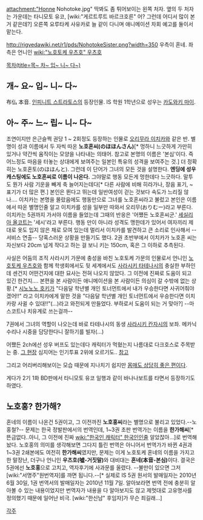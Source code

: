 attachment:"Honne Nohotoke.jpg"
딱봐도 좀 튀어보이는 왼쪽 처자. 옆의 두 처자는 가운데는 타니모토 유코, [wiki:"게르트루트 바르크호른" 어? 그런데 어디서 많이 본거 같은데?] 오른쪽 요루타케 사유카로 늘 같이 다니며 애니메이션 차회 예고를 둘이서 맡는다.

http://rigvedawiki.net/r1/pds/NohotokeSister.png?width=350
우측이 혼네. 좌측은 언니인 [[wiki:"노호토케 우츠호" 우츠호]]

[[목차(title=목~ 차~ 입~ 니~ 다~)]]

== 개~ 요~ 입~ 니~ 다~ ==
布仏 本音. [[인피니트 스트라토스]]의 등장인물. IS 학원 1학년으로 성우는 [[카도와키 마이]].

== 아~ 주~ 느~ 립~ 니~ 다~ ==
조연이지만 은근슬쩍 권당 1 ~ 2회정도 등장하는 인물로 [[오리무라 이치카]]와 같은 반. 별명이 성과 이름에서 두 자씩 따온 '''노호혼씨(のほほんさん)'''[* 멍하니 느긋하게 가만히 있거나 약간씩 움직이는 모양을 나타내는 의태어. 참고로 본명의 이름은 '본심'이다. 즉 어느정도 마음을 터놓는 상대에게 보여주는 일본인 특유의 성격을 보여주는 것.] 더 정확히는 노호혼토(のほほんと). 그런데 이 단어가 그녀의 모든 것을 설명한다. '''엔딩에 성우 캐스팅에도 노호혼씨로 이름이 나온다.''' 그야말로 행동 모든게 멍한데다 느긋하다. 말투도 뭔가 사람 기운을 빼게 축 늘어지는데다[* 다른 사람에 비해 히라가나, 장음 표기, ~ 표기가 더 많은 편.] 본인은 뛴다고 뛰는데 일반여성이 걷는 것보다 속도가 느리질 않나…. 이치카는 본명을 몰랐음에도 행동만으로 그녀를 노호혼씨라고 불렀고 본인은 이름에서 따온 별명인줄 알고 이치카를 성을 일부만 따와서 오리무(おりむー)라고 부른다. 이치카는 5권까지 가서야 이름을 들었는데 그때의 반응은 '어쨌든 노호혼씨군.' [[세실리아 올코트]]는 '세시'라고 부른다. 행동 만이 아니라 성격도 맹한데가 있어서 여자끼리 제대로 옷도 입지 않은 채로 모여 있는데 멀리서 이치카를 발견하고 큰 소리로 인사해서 --서비스 연출-- 당혹스러운 상황을 만들기도 했다. 2권 초반부에서 이치카가 노호혼 씨는 자신보다 20cm 넘게 작다고 하는 걸 보니 키는 150cm, 혹은 그 이하로 추측된다.

사실은 어둠의 조직 사라시키 가문에 충성을 바친 노호토케 가문의 인물로서 언니인 [[노호토케 우츠호]]와 함께 학생회에서도 뒷 세계에서도 [[사라시키 타테나시]]의 충실한 부하인데 센건지 어떤건지에 대한 묘사는 전혀 나오지 않았다. 그 이전에 진짜로 도움이 되고 있긴 한건지…. 본편을 본 사람이든 애니메이션을 본 사람이든 의심이 갈 수밖에 없는 상황.[* [[시노노노 호키]]가 "다음달 학년별 개인 토너먼트에서 내가 우승한다면 사귀어줘야겠어!!" 라고 이치카에게 말한 것을 "다음달 학년별 개인 토너먼트에서 우승한다면 이치카랑 사귈 수 있대!!"(…)라고 와전되게 만들었다. 부하로서 도움이 되는 거 맞아?] --마스코트나 치유계로 쓰는걸까--

7권에서 그녀의 역할이 나오는데 바로 타테나시의 동생 [[사라시키 칸자시]]의 보좌. 메카닉 수리나 시중을 담당한다니 잘하기를 빌자(...)

어쨌든 2ch에선 성우 버프도 있는데다 캐릭터가 먹혔는지 나름대로 다크호스로 주목받는 중. [http://yuzuru.2ch.net/test/read.cgi/anichara2/1295020330/l50 그 현장]
심지어는 인기투표 2위에 오르기도.. [http://blog.naver.com/aokisekai?Redirect=Log&logNo=50112105404 참고]

그리고 어리버리해보이는 모습 때문에 지나치기 쉽지만 [http://harusuki3.sakura.ne.jp/sblo_files/harusuki2/image/110823-83.jpg 몸매도 상당히 좋은 편이다].

게다가 2기 1화 BD판에서 타니모토 유코 일행과 같이 바나나보트를 타면서 등장하기도 하였다.

== 노호홍? 한가해? ==
혼네의 이름이 나온건 5권이고, 그 이전까진 '''노호홍씨'''라는 별명으로 불리고 있었다.--노홍철?-- 문제는 한국 정발판에서의 번역인데, 1~3권 초판 번역가는 이름을 '''한가해씨'''[* 뜬금없다..아니, 그 이전에 진짜 [[wiki:"한국인 캐릭터" 한국인]]인줄 알았잖아…]로 번역해놨다. 노호홍의 의미를 생각해보면 그다지 틀린 번역은 아니어서 번역가가 바뀐 4권과 1~3권 2쇄본에도 여전히 '''한가해씨'''였지만, 문제는 이게 노호토케 혼네의 이름을 가지고 한 말장난, 더구나 언니인 '''우츠호(噓-거짓말)'''와 대비대는 '''혼네(本音-본심)'''이다. 결국은 5권에선 '''노호홍'''으로 고치고, 역자후기에 사과문를 올렸다. --불만이 있으면 그저 [wiki:"서명주"원번역자]를 까면 됩니다.--[* 실제로 IS 5권 원서의 발매일자는 2010년 6월 30일, 1권 번역서의 발매일자는 2010년 11월 7일. 알아보라면 번역 전에 충분히 알아볼 수 있는 내용이었지만 번역자가 내용을 다 알아보지도 않고 제멋대로 고유명사를 정의했기 때문에 일어난 비극. [wiki:"한신남" 후임자]가 무슨 죄길래...]

[[각주]]
